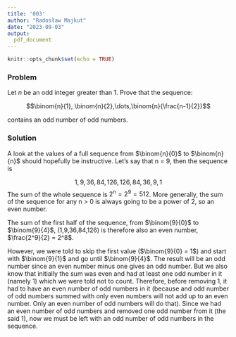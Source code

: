```yaml
---
title: '003'
author: "Radosław Majkut"
date: "2023-09-03"
output:
  pdf_document
---
```


```r
knitr::opts_chunk$set(echo = TRUE)
```

### Problem

Let *n* be an odd integer greater than 1. Prove that the sequence:

$$\binom{n}{1}, \binom{n}{2},\dots,\binom{n}{\frac{n-1}{2}}$$

contains an odd number of odd numbers. 

### Solution

A look at the values of a full sequence from $\binom{n}{0}$ to $\binom{n}{n}$ should hopefully be instructive. Let's say that n = 9, then the sequence is 

$$1, 9, 36, 84, 126, 126, 84, 36, 9, 1$$
The sum of the whole sequence is $2^n = 2^9 = 512$. More generally, the sum of the sequence for any n > 0 is always going to be a power of 2, so an even number.

The sum of the first half of the sequence, from $\binom{9}{0}$ to $\binom{9}{4}$, (1,9,36,84,126) is therefore also an even number, $\frac{2^9}{2} = 2^8$.

However, we were told to skip the first value ($\binom{9}{0} = 1$) and start with $\binom{9}{1}$ and go until $\binom{9}{4}$. The result will be an odd number since an even number minus one gives an odd number. But we also know that initially the sum was even and had at least one odd number in it (namely 1) which we were told not to count. Therefore, before removing 1, it had to have an even number of odd numbers in it (because and odd number of odd numbers summed with only even numbers will not add up to an even number. Only an even number of odd numbers will do that). Since we had an even number of odd numbers and removed one odd number from it (the said 1), now we must be left with an odd number of odd numbers in the sequence. 